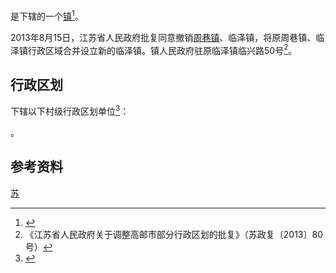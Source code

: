 {{中国乡级行政区|32/10/84/115/000}}

'''{{PAGENAMEBASE}}'''是{{PRC admin/fullname|32/10/84/115/000|3}}下辖的一个[[行政建制镇|镇]]<ref>{{PRC admin/ref sgc|{{PRC admin/parent|32/10/84/115/000}}}}</ref>。

2013年8月15日，江苏省人民政府批复同意撤销[[周巷镇_(高邮市)|周巷镇]]、临泽镇，将原周巷镇、临泽镇行政区域合并设立新的临泽镇。镇人民政府驻原临泽镇临兴路50号<ref>《江苏省人民政府关于调整高邮市部分行政区划的批复》（苏政复〔2013〕80号）</ref>。

== 行政区划 ==
{{PAGENAMEBASE}}下辖以下村级行政区划单位<ref>{{PRC admin/ref sgc|32/10/84/115/000}}</ref>：

{{PRC admin/children|32/10/84/115/000}}。

== 参考资料 ==
{{reflist}}

{{江苏行政区划小作品}}
{{PRC admin/navcat|32/10/84/115/000}}
{{中国历史文化名镇}}
[[Category:中国历史文化名镇|苏]]